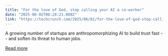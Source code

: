 ```yaml
---
title: "For the love of God, stop calling your AI a co-worker"
date: "2025-06-02T06:28:21.000Z"
link: "https://techcrunch.com/2025/06/01/for-the-love-of-god-stop-calling-your-ai-a-co-worker/"
---
```


A growing number of startups are anthropomorphizing AI to build trust fast -- and soften its threat to human jobs.

[Read more](https://techcrunch.com/2025/06/01/for-the-love-of-god-stop-calling-your-ai-a-co-worker/)
